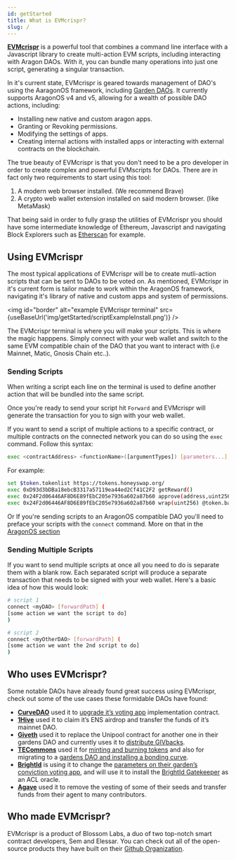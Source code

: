 ```yaml
---
id: getStarted
title: What is EVMcrispr?
slug: /
---
```



[**EVMcrispr**](https://evm-crispr.blossom.software/) is a powerful tool that combines a command line interface with a Javascript library to create multi-action EVM scripts, including interacting with Aragon DAOs. With it, you can bundle many operations into just one script, generating a singular transaction.

In it's current state, EVMcrispr is geared towards management of DAO's using the AaragonOS framework, including [Garden DAOs](https://gardens.1hive.org/#/home). It currently supports AragonOS v4 and v5, allowing for a wealth of possible DAO actions, including:

- Installing new native and custom aragon apps.
- Granting or Revoking permissions.
- Modifying the settings of apps.
- Creating internal actions with installed apps or interacting with external contracts on the blockchain.

The true beauty of EVMcrispr is that you don't need to be a pro developer in order to create complex and powerful EVMscripts for DAOs. There are in fact only two requirements to start using this tool:

1. A modern web browser installed. (We recommend Brave)
2. A crypto web wallet extension installed on said modern browser. (like MetaMask)

That being said in order to fully grasp the utilities of EVMcrispr you should have some intermediate knowledge of Ethereum, Javascript and navigating Block Explorers such as [Etherscan](https://etherscan.io) for example.


## Using EVMcrispr

The most typical applications of EVMcrispr will be to create mutli-action scripts that can be sent to DAOs to be voted on. As mentioned, EVMcrispr in it's current form is tailor made to work within the AragonOS framework, navigating it's library of native and custom apps and system of permissions.


<img id="border" alt="example EVMcrispr terminal" src={useBaseUrl('img/getStarted/scriptExampleInstall.png')} />

The EVMcrispr terminal is where you will make your scripts. This is where the magic happpens. Simply connect with your web wallet and switch to the same EVM compatible chain of the DAO that you want to interact with (i.e Mainnet, Matic, Gnosis Chain etc..).

### Sending Scripts

 When writing a script each line on the terminal is used to define another action that will be bundled into the same script.

Once you're ready to send your script hit `Forward` and EVMcrispr will generate the transaction for you to sign with your web wallet.

If you want to send a script of multiple actions to a specific contract, or multiple contracts on the connected network you can do so using the `exec` command. Follow this syntax:

```bash
exec <contractAddress> <functionName>([argumentTypes]) [parameters...]
```

For example:

```bash
set $token.tokenlist https://tokens.honeyswap.org/
exec 0xD93d3bDBa18ebcB3317a57119ea44ed2Cf41C2F2 getReward()
exec 0x24F2d06446AF8D6E89fEbC205e7936a602a87b60 approve(address,uint256) @me @token.balance(GIV,@me)
exec 0x24F2d06446AF8D6E89fEbC205e7936a602a87b60 wrap(uint256) @token.balance(GIV,@me)
```

Or If you're sending scripts to an AragonOS compatible DAO you'll need to preface your scripts with the `connect` command. More on that in the [AragonOS section](/aragonOS/#the-connect-command)

### Sending Multiple Scripts

If you want to send multiple scripts at once all you need to do is separate them with a blank row. Each separated script will produce a separate transaction that needs to be signed with your web wallet. Here's a basic idea of how this would look:

```bash
# script 1
connect <myDAO> [forwardPath] (
[some action we want the script to do]
)

# script 2
connect <myOtherDAO> [forwardPath] (
[some action we want the 2nd script to do]
)
```


## Who uses EVMcrispr?

Some notable DAOs have already found great success using EVMcrispr, check out some of the use cases these formidable DAOs have found:

- [**CurveDAO**](https://curve.fi/) used it to [upgrade it’s voting app](https://gov.curve.fi/t/allowing-for-fractional-votes-by-curve-dao/2456) implementation contract.
- [**1Hive**](https://1hive.org/) used it to claim it’s ENS airdrop and transfer the funds of it’s mainnet DAO.
- [**Giveth**](https://giveth.io/) used it to replace the Unipool contract for another one in their gardens DAO and currently uses it to [distribute GIVbacks](https://giveth.io/givbacks).
- [**TECommons**](https://tecommons.org/) used it for [minting and burning tokens](https://forum.tecommons.org/t/one-time-change-of-tech-addresses-as-requested-by-owner-because-access-was-lost-or-another-reason/571) and also for migrating to a [gardens DAO and installing a bonding curve](https://forum.tecommons.org/t/commons-upgrade-demo-part-2/723).
- [**BrightId**](https://brightid.org/) is using it to change the [parameters on their garden’s conviction voting app](https://forum.brightid.org/t/revisiting-the-brightdao-parameters-with-general-magic-support/355), and will use it to install the [BrightId Gatekeeper](https://forum.brightid.org/t/brightid-gatekeeper-for-aragon-permissions/131) as an ACL oracle.
- [**Agave**](https://agave.finance/) used it to remove the vesting of some of their seeds and transfer funds from their agent to many contributors.


## Who made EVMcrispr?

EVMcrispr is a product of Blossom Labs, a duo of two top-notch smart contract developers, Sem and Elessar. You can check out all of the open-source products they have built on their [Github Organization](https://github.com/BlossomLabs).
